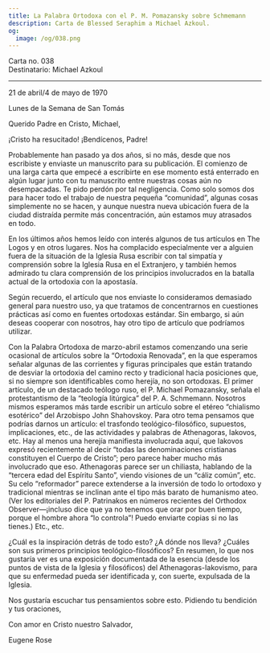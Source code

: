 ```yaml
---
title: La Palabra Ortodoxa con el P. M. Pomazansky sobre Schmemann
description: Carta de Blessed Seraphim a Michael Azkoul.
og:
  image: /og/038.png
---
```


<div style={{textAlign:'right', fontFamily:'monospace'}}>Carta no. 038</div>
<div style={{textAlign:'left', fontFamily:'monospace'}}>Destinatario: Michael Azkoul</div>

---

21 de abril/4 de mayo de 1970

Lunes de la Semana de San Tomás

Querido Padre en Cristo, Michael,

¡Cristo ha resucitado! ¡Bendícenos, Padre!

Probablemente han pasado ya dos años, si no más, desde que nos escribiste y enviaste un manuscrito para su publicación. El comienzo de una larga carta que empecé a escribirte en ese momento está enterrado en algún lugar junto con tu manuscrito entre nuestras cosas aún no desempacadas. Te pido perdón por tal negligencia. Como solo somos dos para hacer todo el trabajo de nuestra pequeña “comunidad”, algunas cosas simplemente no se hacen, y aunque nuestra nueva ubicación fuera de la ciudad distraída permite más concentración, aún estamos muy atrasados en todo.

En los últimos años hemos leído con interés algunos de tus artículos en The Logos y en otros lugares. Nos ha complacido especialmente ver a alguien fuera de la situación de la Iglesia Rusa escribir con tal simpatía y comprensión sobre la Iglesia Rusa en el Extranjero, y también hemos admirado tu clara comprensión de los principios involucrados en la batalla actual de la ortodoxia con la apostasía.

Según recuerdo, el artículo que nos enviaste lo consideramos demasiado general para nuestro uso, ya que tratamos de concentrarnos en cuestiones prácticas así como en fuentes ortodoxas estándar. Sin embargo, si aún deseas cooperar con nosotros, hay otro tipo de artículo que podríamos utilizar.

Con la Palabra Ortodoxa de marzo-abril estamos comenzando una serie ocasional de artículos sobre la “Ortodoxia Renovada”, en la que esperamos señalar algunas de las corrientes y figuras principales que están tratando de desviar la ortodoxia del camino recto y tradicional hacia posiciones que, si no siempre son identificables como herejía, no son ortodoxas. El primer artículo, de un destacado teólogo ruso, el P. Michael Pomazansky, señala el protestantismo de la “teología litúrgica” del P. A. Schmemann. Nosotros mismos esperamos más tarde escribir un artículo sobre el etéreo “chialismo esotérico” del Arzobispo John Shahovskoy. Para otro tema pensamos que podrías darnos un artículo: el trasfondo teológico-filosófico, supuestos, implicaciones, etc., de las actividades y palabras de Athenagoras, Iakovos, etc. Hay al menos una herejía manifiesta involucrada aquí, que Iakovos expresó recientemente al decir “todas las denominaciones cristianas constituyen el Cuerpo de Cristo”; pero parece haber mucho más involucrado que eso. Athenagoras parece ser un chiliasta, hablando de la “tercera edad del Espíritu Santo”, viendo visiones de un “cáliz común”, etc. Su celo “reformador” parece extenderse a la inversión de todo lo ortodoxo y tradicional mientras se inclinan ante el tipo más barato de humanismo ateo. (Ver los editoriales del P. Patrinakos en números recientes del Orthodox Observer—¡incluso dice que ya no tenemos que orar por buen tiempo, porque el hombre ahora “lo controla”! Puedo enviarte copias si no las tienes.) Etc., etc.

¿Cuál es la inspiración detrás de todo esto? ¿A dónde nos lleva? ¿Cuáles son sus primeros principios teológico-filosóficos? En resumen, lo que nos gustaría ver es una exposición documentada de la esencia (desde los puntos de vista de la Iglesia y filosóficos) del Athenagoras-Iakovismo, para que su enfermedad pueda ser identificada y, con suerte, expulsada de la Iglesia.

Nos gustaría escuchar tus pensamientos sobre esto. Pidiendo tu bendición y tus oraciones,

Con amor en Cristo nuestro Salvador,

Eugene Rose